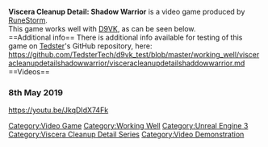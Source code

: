 <strong>Viscera Cleanup Detail: Shadow Warrior</strong> is a video game produced by [[RuneStorm]].
<br />
This game works well with [[D9VK]], as can be seen below.
<br />
==Additional info==
There is additional info available for testing of this game on [[User:Tedster|Tedster]]'s GitHub repository, here:
<br />
https://github.com/TedsterTech/d9vk_test/blob/master/working_well/visceracleanupdetailshadowwarrior/visceracleanupdetailshaddowwarrior.md
<br />
==Videos==
===8th May 2019===
<youtube>https://youtu.be/JkqDIdX74Fk</youtube>
[[Category:Video Game]]
[[Category:Working Well]]
[[Category:Unreal Engine 3]]
[[Category:Viscera Cleanup Detail Series]]
[[Category:Video Demonstration]]
